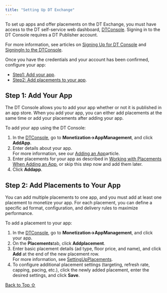 ```yaml
---
title: "Setting Up DT Exchange"
---
```


To set up apps and offer placements on the DT Exchange, you must have access to the DT self-service web dashboard, [DTConsole](https://console.fyber.com/). Signing in to the DT Console requires a DT Publisher account.

For more information, see articles on [Signing Up for DT Console](/hc/en-us/articles/17532003308828) and [SigningIn to the DTConsole](/hc/en-us/articles/14938196763164).

Once you have the credentials and your account has been confirmed, configure your app:

* [Step1: Add your app](#step-1%3A-add-your-app).
* [Step2: Add placements to your app](#step-2%3A-add-placements-to-your-app).

## Step 1: Add Your App

The DT Console allows you to add your app whether or not it is published in an app store. When you add your app, you can either add placements at the same time or add your placements after adding your app.

To add your app using the DT Console:

1. In the [DTConsole](https://console.fyber.com/), go to **Monetization→AppManagement**, and click **AddApp**.
2. Enter details about your app.\
   For more information, see our [Adding an App](/hc/en-us/articles/14755391313308)article.
3. Enter placements for your app as described in [Working with Placements When Adding an App](/hc/en-us/articles/14815749727260), or skip this step now and add them later.
4. Click **Addapp**.

## Step 2: Add Placements to Your App

You can add multiple placements to one app, and you must add at least one placement to monetize your app. For each placement, you can define a specific ad format, configuration, and delivery rules to maximize performance.

To add a placement to your app:

1. In the [DTConsole](https://console.fyber.com/), go to **Monetization→AppManagement**, and click your app.
2. On the **Placements**tab, click **Addplacement**.
3. Enter basic placement details (ad type, floor price, and name), and click **Add** at the end of the new placement row.\
   For more information, see [SettingUpPlacements](/hc/en-us/articles/15005035293468).
4. To configure additional placement settings (targeting, refresh rate, capping, pacing, etc.), click the newly added placement, enter the desired settings, and click **Save**.

[Back to Top ⇧](#top)
